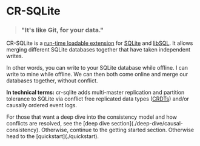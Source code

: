 
# CR-SQLite

> ### "It's like Git, for your data."

CR-SQLite is a [run-time loadable extension](https://www.sqlite.org/loadext.html) for [SQLite](https://www.sqlite.org/index.html) and [libSQL](https://github.com/libsql/libsql). It allows merging different SQLite databases together that have taken independent writes.

In other words, you can write to your SQLite database while offline. I can write to mine while offline. We can then both come online and merge our databases together, without conflict.

**In technical terms:** cr-sqlite adds multi-master replication and partition tolerance to SQLite via conflict free replicated data types ([CRDTs](https://en.wikipedia.org/wiki/Conflict-free_replicated_data_type)) and/or causally ordered event logs.

<Callout type="info">
  For those that want a deep dive into the consistency model and how conflicts
  are resolved, see the [deep dive section](./deep-dive/causal-consistency).
  Otherwise, continue to the getting started section. Otherwise head to the
  [quickstart](./quickstart).
</Callout>

